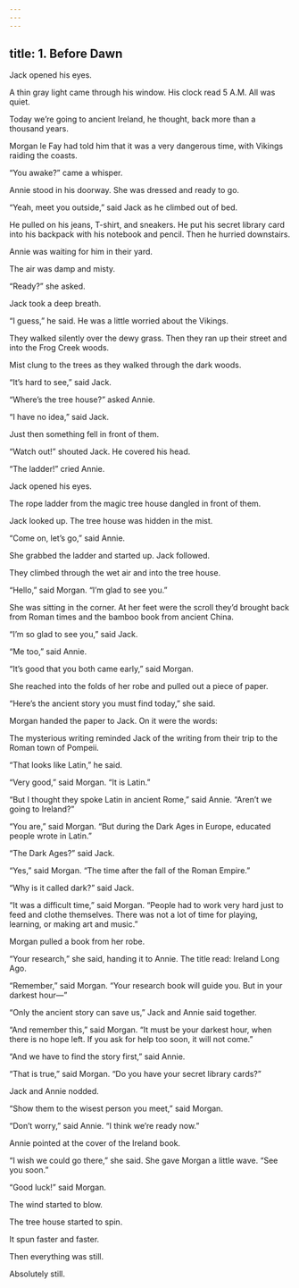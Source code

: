```yaml
---
---
---
```

title: 1. Before Dawn
---



Jack opened his eyes.

A thin gray light came through his window. His clock read 5 A.M. All was quiet.

Today we’re going to ancient Ireland, he thought, back more than a thousand years.

Morgan le Fay had told him that it was a very dangerous time, with Vikings raiding the coasts.

“You awake?” came a whisper.

Annie stood in his doorway. She was dressed and ready to go.

“Yeah, meet you outside,” said Jack as he climbed out of bed.

He pulled on his jeans, T-shirt, and sneakers. He put his secret library card into his backpack with his notebook and pencil. Then he hurried downstairs.

Annie was waiting for him in their yard.

The air was damp and misty.

“Ready?” she asked.

Jack took a deep breath.

“I guess,” he said. He was a little worried about the Vikings.

They walked silently over the dewy grass. Then they ran up their street and into the Frog Creek woods.

Mist clung to the trees as they walked through the dark woods.

“It’s hard to see,” said Jack.

“Where’s the tree house?” asked Annie.

“I have no idea,” said Jack.

Just then something fell in front of them.

“Watch out!” shouted Jack. He covered his head.

“The ladder!” cried Annie.

Jack opened his eyes.

The rope ladder from the magic tree house dangled in front of them.

Jack looked up. The tree house was hidden in the mist.

“Come on, let’s go,” said Annie.

She grabbed the ladder and started up. Jack followed.

They climbed through the wet air and into the tree house.

“Hello,” said Morgan. “I’m glad to see you.”

She was sitting in the corner. At her feet were the scroll they’d brought back from Roman times and the bamboo book from ancient China.

“I’m so glad to see you,” said Jack.

“Me too,” said Annie.

“It’s good that you both came early,” said Morgan.

She reached into the folds of her robe and pulled out a piece of paper.

“Here’s the ancient story you must find today,” she said.



Morgan handed the paper to Jack. On it were the words:



The mysterious writing reminded Jack of the writing from their trip to the Roman town of Pompeii.

“That looks like Latin,” he said.

“Very good,” said Morgan. “It is Latin.”

“But I thought they spoke Latin in ancient Rome,” said Annie. “Aren’t we going to Ireland?”

“You are,” said Morgan. “But during the Dark Ages in Europe, educated people wrote in Latin.”

“The Dark Ages?” said Jack.

“Yes,” said Morgan. “The time after the fall of the Roman Empire.”

“Why is it called dark?” said Jack.

“It was a difficult time,” said Morgan. “People had to work very hard just to feed and clothe themselves. There was not a lot of time for playing, learning, or making art and music.”

Morgan pulled a book from her robe.

“Your research,” she said, handing it to Annie. The title read: Ireland Long Ago.

“Remember,” said Morgan. “Your research book will guide you. But in your darkest hour—”

“Only the ancient story can save us,” Jack and Annie said together.

“And remember this,” said Morgan. “It must be your darkest hour, when there is no hope left. If you ask for help too soon, it will not come.”

“And we have to find the story first,” said Annie.

“That is true,” said Morgan. “Do you have your secret library cards?”

Jack and Annie nodded.

“Show them to the wisest person you meet,” said Morgan.

“Don’t worry,” said Annie. “I think we’re ready now.”

Annie pointed at the cover of the Ireland book.

“I wish we could go there,” she said. She gave Morgan a little wave. “See you soon.”

“Good luck!” said Morgan.

The wind started to blow.

The tree house started to spin.

It spun faster and faster.

Then everything was still.

Absolutely still.